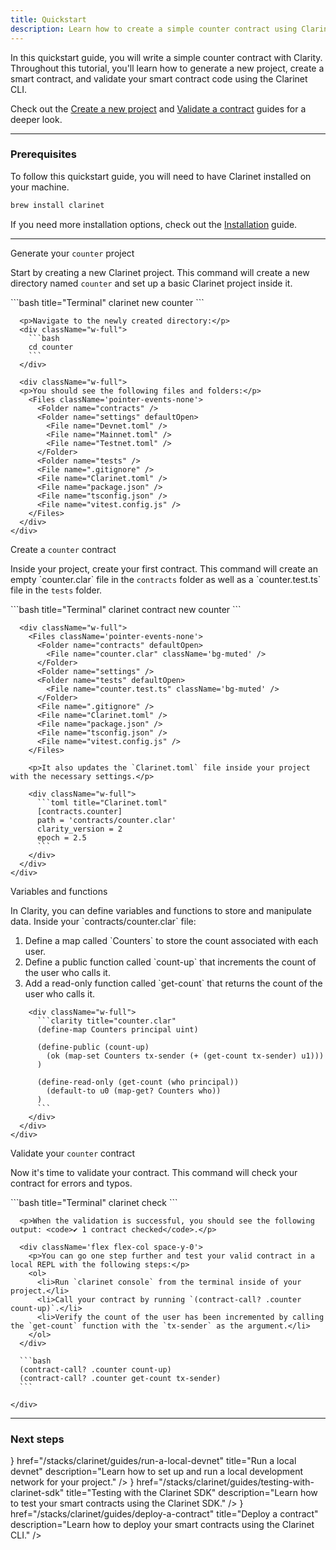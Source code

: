 ```yaml
---
title: Quickstart
description: Learn how to create a simple counter contract using Clarinet.
---
```



In this quickstart guide, you will write a simple counter contract with Clarity. Throughout this tutorial, you'll learn how to generate a new project, create a smart contract, and validate your smart contract code using the Clarinet CLI.

Check out the [Create a new project](/stacks/clarinet/guides/create-a-new-project) and [Validate a contract](/stacks/clarinet/guides/deploy-a-contract) guides for a deeper look.

---

### Prerequisites

To follow this quickstart guide, you will need to have Clarinet installed on your machine.

```bash
brew install clarinet
```

If you need more installation options, check out the [Installation](/stacks/clarinet/installation) guide.

---

<div className='steps space-y-10'>
  <Step>
    <div className="flex flex-col space-y-3">
      <div className="w-full">
        <p className='text-lg font-bold m-0 dark:text-primary-foreground'>Generate your <code className='text-lg'>counter</code> project</p>
        <div className='flex flex-col space-y-0'>
          <p>Start by creating a new Clarinet project. This command will create a new directory named <code>counter</code> and set up a basic Clarinet project inside it.</p>
        </div>
      </div>
      <div className="w-full">
        ```bash title="Terminal"
        clarinet new counter
        ```
      </div>

      <p>Navigate to the newly created directory:</p>
      <div className="w-full">
        ```bash
        cd counter
        ```
      </div>

      <div className="w-full">
      <p>You should see the following files and folders:</p>
        <Files className='pointer-events-none'>
          <Folder name="contracts" />
          <Folder name="settings" defaultOpen>
            <File name="Devnet.toml" />
            <File name="Mainnet.toml" />
            <File name="Testnet.toml" />
          </Folder>
          <Folder name="tests" />
          <File name=".gitignore" />
          <File name="Clarinet.toml" />
          <File name="package.json" />
          <File name="tsconfig.json" />
          <File name="vitest.config.js" />
        </Files>
      </div>
    </div>
  </Step>

  <Step>
    <div className="flex flex-col space-y-3">
      <div className="w-full">
        <p className='text-lg font-bold m-0 dark:text-primary-foreground'>Create a <code className='text-lg'>counter</code> contract</p>
        <p>Inside your project, create your first contract. This command will create an empty `counter.clar` file in the <code>contracts</code> folder as well as a `counter.test.ts` file in the <code>tests</code> folder.</p>
      </div>
      <div className="w-full">
        ```bash title="Terminal"
        clarinet contract new counter
        ```
      </div>

      <div className="w-full">
        <Files className='pointer-events-none'>
          <Folder name="contracts" defaultOpen>
            <File name="counter.clar" className='bg-muted' />
          </Folder>
          <Folder name="settings" />
          <Folder name="tests" defaultOpen>
            <File name="counter.test.ts" className='bg-muted' />
          </Folder>
          <File name=".gitignore" />
          <File name="Clarinet.toml" />
          <File name="package.json" />
          <File name="tsconfig.json" />
          <File name="vitest.config.js" />
        </Files>
        
        <p>It also updates the `Clarinet.toml` file inside your project with the necessary settings.</p>

        <div className="w-full">
          ```toml title="Clarinet.toml"
          [contracts.counter]
          path = 'contracts/counter.clar'
          clarity_version = 2
          epoch = 2.5
          ```
        </div>
      </div>
    </div>
  </Step>

  <Step>
    <div className="flex flex-col space-y-3">
      <div className="w-full">
        <p className='text-lg font-bold m-0 dark:text-primary-foreground'>Variables and functions</p>
        <div className='flex flex-col space-y-0'>
          <p>In Clarity, you can define variables and functions to store and manipulate data. Inside your `contracts/counter.clar` file:</p>
          <ol>
            <li>Define a map called `Counters` to store the count associated with each user.</li>
            <li>Define a public function called `count-up` that increments the count of the user who calls it.</li>
            <li>Add a read-only function called `get-count` that returns the count of the user who calls it.</li>
          </ol>
        </div>
        
        <div className="w-full">
          ```clarity title="counter.clar"
          (define-map Counters principal uint)

          (define-public (count-up)
            (ok (map-set Counters tx-sender (+ (get-count tx-sender) u1)))
          )

          (define-read-only (get-count (who principal))
            (default-to u0 (map-get? Counters who))
          )
          ```
        </div>
      </div>
    </div>
  </Step>

  <Step>
    <div className="flex flex-col space-y-3">
      <div className="w-full">
        <p className='text-lg font-bold m-0 dark:text-primary-foreground'>Validate your <code className='text-lg'>counter</code> contract</p>
        <div className='flex flex-col space-y-0'>
          <p>Now it's time to validate your contract. This command will check your contract for errors and typos.</p>
        </div>
      </div>
      <div className="w-full">
        ```bash title="Terminal"
        clarinet check
        ```
      </div>

      <p>When the validation is successful, you should see the following output: <code>✔ 1 contract checked</code>.</p>
      
      <div className='flex flex-col space-y-0'>
        <p>You can go one step further and test your valid contract in a local REPL with the following steps:</p>
        <ol>
          <li>Run `clarinet console` from the terminal inside of your project.</li>
          <li>Call your contract by running `(contract-call? .counter count-up)`.</li>
          <li>Verify the count of the user has been incremented by calling the `get-count` function with the `tx-sender` as the argument.</li>
        </ol>
      </div>

      ```bash
      (contract-call? .counter count-up)
      (contract-call? .counter get-count tx-sender)
      ```

    </div>
  </Step>
</div>

---

### Next steps

<Cards>
  <Card
    icon={<Code className='text-primary' />}
    href="/stacks/clarinet/guides/run-a-local-devnet"
    title="Run a local devnet"
    description="Learn how to set up and run a local development network for your project."
  />
  <Card
    icon={<Code className='text-primary' />}
    href="/stacks/clarinet/guides/testing-with-clarinet-sdk"
    title="Testing with the Clarinet SDK"
    description="Learn how to test your smart contracts using the Clarinet SDK."
  />
  <Card
    icon={<Terminal className='text-primary' />}
    href="/stacks/clarinet/guides/deploy-a-contract"
    title="Deploy a contract"
    description="Learn how to deploy your smart contracts using the Clarinet CLI."
  />
</Cards>